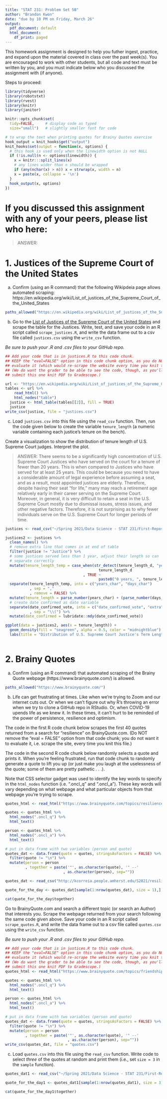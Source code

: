 ```yaml
---
title: "STAT 231: Problem Set 5B"
author: "Brandon Kwon"
date: "due by 10 PM on Friday, March 26"
output:
  pdf_document: default
  html_document:
    df_print: paged
---
```


This homework assignment is designed to help you futher ingest, practice, and expand upon the material covered in class over the past week(s).  You are encouraged to work with other students, but all code and text must be written by you, and you must indicate below who you discussed the assignment with (if anyone).  

Steps to proceed:

\begin{enumerate}
\item In RStudio, go to File > Open Project, navigate to the folder with the course-content repo, select the course-content project (course-content.Rproj), and click "Open" 
\item Pull the course-content repo (e.g. using the blue-ish down arrow in the Git tab in upper right window)
\item Copy ps5B.Rmd from the course repo to your repo (see page 6 of the GitHub Classroom Guide for Stat231 if needed)
\item Close the course-content repo project in RStudio
\item Open YOUR repo project in RStudio
\item In the ps5B.Rmd file in YOUR repo, replace "YOUR NAME HERE" with your name
\item Add in your responses, committing and pushing to YOUR repo in appropriate places along the way
\item Run "Knit PDF" 
\item Upload the pdf to Gradescope.  Don't forget to select which of your pages are associated with each problem.  \textit{You will not get credit for work on unassigned pages (e.g., if you only selected the first page but your solution spans two pages, you would lose points for any part on the second page that the grader can't see).} 
\end{enumerate}

```r
library(tidyverse)
library(robotstxt)
library(rvest)
library(knitr)
library(janitor)

knitr::opts_chunk$set(
  tidy=FALSE,     # display code as typed
  size="small")   # slightly smaller font for code

# to wrap the text when printing quotes for Brainy Quotes exercise
hook_output = knit_hooks$get("output")
knit_hooks$set(output = function(x, options) {
  # this hook is used only when the linewidth option is not NULL
  if (!is.null(n <- options$linewidth)) {
    x = knitr:::split_lines(x)
    # any lines wider than n should be wrapped
    if (any(nchar(x) > n)) x = strwrap(x, width = n)
    x = paste(x, collapse = '\n')
  }
  hook_output(x, options)
})
```


\newpage 
# If you discussed this assignment with any of your peers, please list who here:

> ANSWER:

\newpage
# 1. Justices of the Supreme Court of the United States 

a. Confirm (using an R command) that the following Wikipdeia page allows automated scraping:
https://en.wikipedia.org/wiki/List_of_justices_of_the_Supreme_Court_of_the_United_States


```r
paths_allowed("https://en.wikipedia.org/wiki/List_of_justices_of_the_Supreme_Court_of_the_United_States")

```

\newpage
b. Go to the [List of Justices of the Supreme Court of the United States](https://en.wikipedia.org/wiki/List_of_justices_of_the_Supreme_Court_of_the_United_States) and scrape the table for the Justices.  Write, test, and save your code in an R script called `scrape_justices.R`, and write the data frame out to a csv file called `justices.csv` using the `write_csv` function.

*Be sure to push your .R and .csv files to your GitHub repo.*


```r
## Add your code that is in justices.R to this code chunk.  
## KEEP the "eval=FALSE" option in this code chunk option, as you do NOT want to
## evaluate it (which would re-scrape the website every time you knit this file).  
## (We do want the grader to be able to see the code, though, as you'll only 
## submit this one knit PDF to Gradescope.)

url <- "https://en.wikipedia.org/wiki/List_of_justices_of_the_Supreme_Court_of_the_United_States"
tables <- url %>%
    read_html() %>%
    html_nodes("table")
  justice <- html_table(tables[[2]], fill = TRUE)
  justice
write_csv(justice, file = "justices.csv")


```


\newpage 
c. Load `justices.csv` into this file using the `read_csv` function.  Then, run the code given below to create the variable `tenure_length` (a numeric variable containing each justice's tenure on the bench).

Create a visualization to show the distribution of tenure length of U.S. Supreme Court judges.  Interpret the plot.

> ANSWER:   There seems to be a significantly high concentration of U.S. Supreme Court Justices who have served on the court for a tenure of fewer than 20 years.  This is when compared to Justices who have served for at least 25 years.  This could be because you need to have a considerable amount of legal experience before assuming a seat, and as a result, most appointed justices are elderly.  Therefore, despite having their seat "for life," many may reach a retirement age relatively early in their career serving on the Supreme Court.  Moreover, in general, it is very difficult to retain a seat in the U.S. Supreme Court mostly due to dismissal issues, stress issues, and other negative factors.  Therefore, it is not surprising as to why fewer individuals serve on the U.S. Supreme Court for longer periods of time.

```r
justices <- read_csv("~/Spring 2021/Data Science - STAT 231/First-Repository/justices.csv")

justices2 <- justices %>%
  clean_names() %>%
  # remove extra line that comes in at end of table
  filter(justice != "Justice") %>%
  # some justices served less than 1 year, adjust their length so can 
  # separate correctly
  mutate(tenure_length_temp = case_when(str_detect(tenure_length_d, "year") ~ 
                                          tenure_length_d
                                   , TRUE ~ 
                                          paste0("0 years, ", tenure_length_d))) %>%
  separate(tenure_length_temp, into = c("years_char", "days_char")
           , sep = ","
           , remove = FALSE) %>%
  mutate(tenure_length = parse_number(years_char) + (parse_number(days_char)/365)) %>%
  # create date confirmed as date variable
  separate(date_confirmed_vote, into = c("date_confirmed_vote", "extra")
           , sep = "\\(") %>%
  mutate(date_confirmed = lubridate::mdy(date_confirmed_vote))

ggplot(data = justices2, aes(x = tenure_length)) + 
  geom_density(fill = "seagreen", alpha = 0.5, color = "midnightblue") + 
  labs(title = "Distribution of U.S. Supreme Court Justice's Term Lengths", x = "Tenure Length (Years)", y = "Density")
  


```


\newpage
# 2. Brainy Quotes

a. Confirm (using an R command) that automated scraping of the Brainy Quote webpage (https://www.brainyquote.com/) is allowed.

```r
paths_allowed("https://www.brainyquote.com/")

```


\newpage
b.  Life can get frustrating at times.  Like when we're trying to Zoom and our internet cuts out.  Or when we can't figure out why R's throwing an error when we try to clone a GitHub repo in RStudio.  Or, when COVID-19 upends life as we knew it.  In these times, it can't hurt to be reminded of the power of persistence, resilience and optimism. 

The code in the first R code chunk below scrapes the first 40 quotes returned from a search for "resilience" on BrainyQuote.com. (Do NOT remove the "eval = FALSE" option from that code chunk; you do not want it to evaluate it, i.e. scrape the site, every time you knit this file.)

The code in the second R code chunk below randomly selects a quote and prints it.  When you're feeling frustrated, run that code chunk to randomly generate a quote to lift you up (or just make you laugh at the uselessness of the quote; some of them are pretty pathetic . . .).

Note that CSS selector gadget was used to identify the key words to specify in the `html_nodes` function (i.e. ".oncl_q" and ".oncl_a").  These key words will vary depending on what webpage and what particular objects from that webpage you're trying to scrape.


```r
quotes_html <- read_html("https://www.brainyquote.com/topics/resilience-quotes")

quotes <- quotes_html %>%
  html_nodes(".oncl_q") %>%
  html_text() 

person <- quotes_html %>%
  html_nodes(".oncl_a") %>%
  html_text()

# put in data frame with two variables (person and quote)
quotes_dat <- data.frame(quote = quotes, stringsAsFactors = FALSE) %>%
  filter(quote != "\n") %>%
  mutate(person = person
         , together = paste('"', as.character(quote), '" --'
                          , as.character(person), sep=""))
```


```r
quotes_dat <- read_csv("http://kcorreia.people.amherst.edu/S2021/resilience_quotes.csv")

quote_for_the_day <- quotes_dat[sample(1:nrow(quotes_dat), size = 1),]

cat(quote_for_the_day$together)
```

Go to BrainyQuote.com and search a different topic (or search an Author) that interests you.  Scrape the webpage returned from your search following the same code given above.   Save your code in an R script called `scrape_quotes.R`, and write the data frame out to a csv file called `quotes.csv` using the `write_csv` function. 

*Be sure to push your .R and .csv files to your GitHub repo.*

```r
## Add your code that is in justices.R to this code chunk.  
## KEEP the "eval=FALSE" option in this code chunk option, as you do NOT want to
## evaluate it (which would re-scrape the website every time you knit this file).  
## (We do want the grader to be able to see the code, though, as you'll only 
## submit this one knit PDF to Gradescope.)
quotes_html <- read_html("https://www.brainyquote.com/topics/friendship-quotes")

quotes <- quotes_html %>%
  html_nodes(".oncl_q") %>%
  html_text() 

person <- quotes_html %>%
  html_nodes(".oncl_a") %>%
  html_text()

# put in data frame with two variables (person and quote)
quotes_dat <- data.frame(quote = quotes, stringsAsFactors = FALSE) %>%
  filter(quote != "\n") %>%
  mutate(person = person
         , together = paste('"', as.character(quote), '" --'
                            , as.character(person), sep=""))
write_csv(quotes_dat, file = "quotes.csv")


```


\newpage
c. Load `quotes.csv` into this file using the `read_csv` function.  Write code to select *three* of the quotes at random and print them (i.e., set `size = 3` in the `sample` function).

```r
quotes_dat1 <- read_csv("~/Spring 2021/Data Science - STAT 231/First-Repository/quotes.csv")

quote_for_the_day1 <- quotes_dat1[sample(1:nrow(quotes_dat1), size = 3),]

cat(quote_for_the_day1$together)

```


